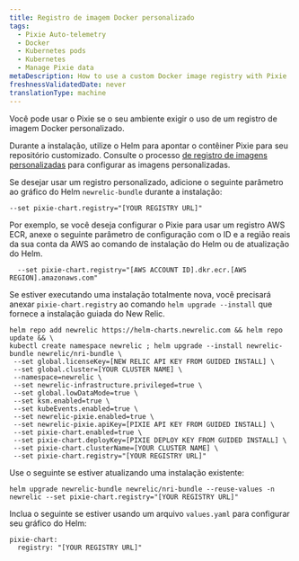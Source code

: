 ```yaml
---
title: Registro de imagem Docker personalizado
tags:
  - Pixie Auto-telemetry
  - Docker
  - Kubernetes pods
  - Kubernetes
  - Manage Pixie data
metaDescription: How to use a custom Docker image registry with Pixie
freshnessValidatedDate: never
translationType: machine
---
```


Você pode usar o Pixie se o seu ambiente exigir o uso de um registro de imagem Docker personalizado.

Durante a instalação, utilize o Helm para apontar o contêiner Pixie para seu repositório customizado. Consulte o processo [de registro de imagens personalizadas](https://docs.pixielabs.ai/reference/admin/deploy-options/#custom-image-registry) para configurar as imagens personalizadas.

Se desejar usar um registro personalizado, adicione o seguinte parâmetro ao gráfico do Helm `newrelic-bundle` durante a instalação:

```
--set pixie-chart.registry="[YOUR REGISTRY URL]"
```

Por exemplo, se você deseja configurar o Pixie para usar um registro AWS ECR, anexe o seguinte parâmetro de configuração com o ID e a região reais da sua conta da AWS ao comando de instalação do Helm ou de atualização do Helm.

```
  --set pixie-chart.registry="[AWS ACCOUNT ID].dkr.ecr.[AWS REGION].amazonaws.com"
```

Se estiver executando uma instalação totalmente nova, você precisará anexar `pixie-chart.registry` ao comando `helm upgrade --install` que fornece a instalação guiada do New Relic.

```
helm repo add newrelic https://helm-charts.newrelic.com && helm repo update && \
kubectl create namespace newrelic ; helm upgrade --install newrelic-bundle newrelic/nri-bundle \
 --set global.licenseKey=[NEW RELIC API KEY FROM GUIDED INSTALL] \
 --set global.cluster=[YOUR CLUSTER NAME] \
 --namespace=newrelic \
 --set newrelic-infrastructure.privileged=true \
 --set global.lowDataMode=true \
 --set ksm.enabled=true \
 --set kubeEvents.enabled=true \
 --set newrelic-pixie.enabled=true \
 --set newrelic-pixie.apiKey=[PIXIE API KEY FROM GUIDED INSTALL] \
 --set pixie-chart.enabled=true \
 --set pixie-chart.deployKey=[PIXIE DEPLOY KEY FROM GUIDED INSTALL] \
 --set pixie-chart.clusterName=[YOUR CLUSTER NAME] \
 --set pixie-chart.registry="[YOUR REGISTRY URL]"
```

Use o seguinte se estiver atualizando uma instalação existente:

```
helm upgrade newrelic-bundle newrelic/nri-bundle --reuse-values -n newrelic --set pixie-chart.registry="[YOUR REGISTRY URL]"
```

Inclua o seguinte se estiver usando um arquivo `values.yaml` para configurar seu gráfico do Helm:

```
pixie-chart:
  registry: "[YOUR REGISTRY URL]"
```
